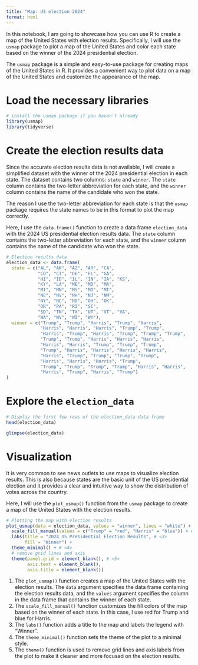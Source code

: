 ```yaml
---
title: "Map: US election 2024"
format: html
---
```


In this notebook, I am going to showcase how you can use R to create a map of the United States with election results. Specifically, I will use the `usmap` package to plot a map of the United States and color each state based on the winner of the 2024 presidential election.

::: {.callout-note}
The `usmap` package is a simple and easy-to-use package for creating maps of the United States in R. It provides a convenient way to plot data on a map of the United States and customize the appearance of the map.
:::

# Load the necessary libraries
```r
# install the usmap package if you haven't already
library(usmap)
library(tidyverse)
```

# Create the election results data

Since the accurate election results data is not available, I will create a simplified dataset with the winner of the 2024 presidential election in each state. The dataset contains two columns: `state` and `winner`. The `state` column contains the two-letter abbreviation for each state, and the `winner` column contains the name of the candidate who won the state.

The reason I use the two-letter abbreviation for each state is that the `usmap` package requires the state names to be in this format to plot the map correctly.

Here, I use the `data.frame()` function to create a data frame `election_data` with the 2024 US presidential election results data. The `state` column contains the two-letter abbreviation for each state, and the `winner` column contains the name of the candidate who won the state.

```r
# Election results data
election_data <- data.frame(
  state = c("AL", "AK", "AZ", "AR", "CA",
            "CO", "CT", "DE", "FL", "GA",
            "HI", "ID", "IL", "IN", "IA", "KS", 
            "KY", "LA", "ME", "MD", "MA",
            "MI", "MN", "MS", "MO", "MT",
            "NE", "NV", "NH", "NJ", "NM",
            "NY", "NC", "ND", "OH", "OK",
            "OR", "PA", "RI", "SC",
            "SD", "TN", "TX", "UT", "VT", "VA",
            "WA", "WV", "WI", "WY"),
  winner = c("Trump", "Trump", "Harris", "Trump", "Harris",
             "Harris", "Harris", "Harris", "Trump", "Trump",
             "Harris", "Trump", "Harris", "Trump", "Trump", "Trump",
             "Trump", "Trump", "Harris", "Harris", "Harris",
             "Harris", "Harris", "Trump", "Trump", "Trump",
             "Trump", "Harris", "Harris", "Harris", "Harris",
             "Harris", "Trump", "Trump", "Trump", "Trump",
             "Harris", "Harris", "Harris", "Trump",
             "Trump", "Trump", "Trump", "Trump", "Harris", "Harris",
             "Harris", "Trump", "Harris", "Trump")
)
```

# Explore the `election_data`

```r
# Display the first few rows of the election_data data frame
head(election_data)
```

```r
glimpse(election_data)
```
# Visualization

It is very common to see news outlets to use maps to visualize election results. This is also because states are the basic unit of the US presidential election and it provides a clear and intuitive way to show the distribution of votes across the country.

Here, I will use the `plot_usmap()` function from the `usmap` package to create a map of the United States with the election results. 

```r
# Plotting the map with election results
plot_usmap(data = election_data, values = "winner", lines = "white") + # <1>
  scale_fill_manual(values = c("Trump" = "red", "Harris" = "blue")) + # <2>
  labs(title = "2024 US Presidential Election Results", # <3>
       fill = "Winner") + 
  theme_minimal() + # <4>
  # remove grid lines and axis 
  theme(panel.grid = element_blank(), # <5>
        axis.text = element_blank(), 
        axis.title = element_blank())
```

1. The `plot_usmap()` function creates a map of the United States with the election results. The `data` argument specifies the data frame containing the election results data, and the `values` argument specifies the column in the data frame that contains the winner of each state.
2. The `scale_fill_manual()` function customizes the fill colors of the map based on the winner of each state. In this case, I use red for Trump and blue for Harris.
3. The `labs()` function adds a title to the map and labels the legend with "Winner".
4. The `theme_minimal()` function sets the theme of the plot to a minimal style.
5. The `theme()` function is used to remove grid lines and axis labels from the plot to make it cleaner and more focused on the election results.

